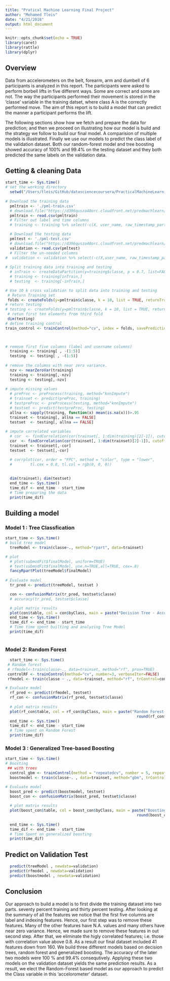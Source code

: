 ```yaml
---
title: "Pratical Machine Learning Final Project"
author: "Mohamed Tleis"
date: "4/21/2018"
output: html_document
---
```


```r
knitr::opts_chunk$set(echo = TRUE)
library(caret)
library(rattle)
library(dplyr)
```

## Overview

Data from accelerometers on the belt, forearm, arm and dumbell of 6 participants is analyzed in this report. The participants were asked to perform borbell lifts in five different ways. Some are correct and some are not. The way the participants performed their movement is stored in the 'classe' variable in the training datset, where class A is the correctly performed move. The aim of this report is to build a model that can predict the manner a participant performs the lift.

The following sections show how we fetch and prepare the data for prediction; and then we proceed on illustrating how our model is build and the strategy we follow to build our final model. A comparision of multiple models is illustrated. 
Finally we use our models to predict the class label of the validation dataset. Both our random-forest model and tree boosting showed accuracy of 100% and 99.4% on the testing dataset and they both predicted the same labels on the validation data. 

## Getting & cleaning Data
```r
start_time <- Sys.time()
# set the working directory
  setwd("/Users/tleis/GitHub/datasciencecoursera/PracticalMachineLearning") 
  
# Download the training data
  pmltrain <- './pml-train.csv'
  # download.file("https://d396qusza40orc.cloudfront.net/predmachlearn/pml-training.csv", pmltrain)
  pmltrain <- read.csv(pmltrain)
  # Filter out label and time columns
  # training <- training %>% select(-c(X, user_name, raw_timestamp_part_1, raw_timestamp_part_2, cvtd_timestamp))

  # Download the testing data
  pmltest <- './pml-test.csv'
  # download.file("https://d396qusza40orc.cloudfront.net/predmachlearn/pml-testing.csv", pmltest)
  validation <- read.csv(pmltest)
  # Filter the un-needed columns
#  validation <- validation %>% select(-c(X,user_name, raw_timestamp_part_1, raw_timestamp_part_2, cvtd_timestamp))
  
# Split training data into training and testing
  # inTrain <- createDataPartition(y=training$classe, p = 0.7, list=FALSE)
  # training <- training[inTrain,]
  # testing  <- training[-inTrain,]

# Use 10 k cross validation to split data into training and testing    
 # Return Training set
 folds <- createFolds(y=pmltrain$classe, k = 10, list = TRUE, returnTrain = TRUE)
# return testing
# testing <- createFolds(y=pmltrain$classe, k = 10, list = TRUE, returnTrain = FALSE)
 # retun first ten elements from third fold
 dim(testing)
# define training control
train_control <- trainControl(method="cv", index = folds, savePredictions = 'final')


  
# remove first five columns (label and username columns)
  training <- training[ , -(1:5)]
  testing  <- testing[ , -(1:5)]
  
# remove the columns with near zero variance. 
  nzv <- nearZeroVar(training)
  training <- training[,-nzv]
  testing <- testing[,-nzv]
  
# impute missing values
  # preProc <- preProcess(training, method="knnImpute")
  # trainset <- predict(preProc, training)
  # testpreProc <- preProcess(testing, method="knnImpute")
  # testset <- predict(testpreProc, testing)
  allna <- sapply(training, function(x) mean(is.na(x)))>.95
  trainset <- training[, allna == FALSE]
  testset  <- testing[, allna == FALSE]
  
# impute correlated variables
  # cor  <- findCorrelation(cor(trainset[, 1:dim(training)[2]-1]), cutoff=0.8)
  cor  <- findCorrelation(cor(trainset[, 1:dim(trainset)[2]-1]), cutoff=0.8)
  trainset <- trainset[,-cor]
  testset  <- testset[,-cor]

  # corrplot(cor, order = "FPC", method = "color", type = "lower", 
  #        tl.cex = 0.8, tl.col = rgb(0, 0, 0))
  
  
  dim(trainset); dim(testset)
  end_time <- Sys.time()
  time_dif <- end_time - start_time
  # Time preparing the data
  print(time_dif)
```

##  Building a model

###  Model 1 : Tree Classfication
```r
start_time <- Sys.time()
# build tree model
  treeModel <- train(classe~., method="rpart", data=trainset)

# plot
  # plot(submodFit$finalModel, uniform=TRUE)
  # text(submodFit$finalModel, use.n=TRUE,all=TRUE, cex=.8)
  fancyRpartPlot(treeModel$finalModel)
  
# Evaluate model
  tr_pred <- predict(treeModel, testset )

  con <- confusionMatrix(tr_pred, testset$classe)
  # accuracy(tr_pred, testset$classe)

  # plot matrix results
  plot(con$table, col = con$byClass, main = paste("Decision Tree - Accuracy =",round(con$overall['Accuracy'], 3)))
  end_time <- Sys.time()
  time_dif <- end_time - start_time
  # Time time spent builting and analyzing Tree Model
  print(time_dif)
  
```

### Model 2: Random Forest
```r
  start_time <- Sys.time()
 # Random forest
 # rfmodel<-train(classe~., data=trainset, method="rf", prox=TRUE)
 controlRF <- trainControl(method="cv", number=3, verboseIter=FALSE)
 rfmodel <- train(classe ~ ., data=trainset, method="rf", trControl=controlRF)

# Evaluate model
  rf_pred <- predict(rfmodel, testset)
  rf_con <- confusionMatrix(rf_pred, testset$classe)
  
  # plot matrix results
  plot(rf_con$table, col = rf_con$byClass, main = paste("Random Forest- Accuracy =",
                                                          round(rf_con$overall[1], 3)))
  end_time <- Sys.time()
  time_dif <- end_time - start_time
  # Time spent on Random Forest
  print(time_dif)
```


### Model 3 : Generalized Tree-based Boosting  
```r
start_time <- Sys.time()
# Boosting
 ## with trees
  control_gbm <- trainControl(method = "repeatedcv", number = 5, repeats = 1)
  boostmodel <- train(classe~. , data=trainset, method="gbm", trControl=control_gbm, verbose=FALSE)

# Evaluate model
  boost_pred <- predict(boostmodel, testset)
  boost_con <- confusionMatrix(boost_pred, testset$classe) 
  
  # plot matrix results
  plot(boost_con$table, col = boost_con$byClass, main = paste("Boosting Model - Accuracy =",
                                                          round(boost_con$overall[1], 3)))
  
  end_time <- Sys.time()
  time_dif <- end_time - start_time
  # Time Spent on generalized boosting
  print(time_dif)
```


## Predict on Validation Test
```r
  predict(treeModel , newdata=validation)
  predict(rfmodel , newdata=validation) 
  predict(boostmodel , newdata=validation)
```

## Conclusion
Our approach to build a model is to first divide the training dataset into two parts. seventy percent training and thirty percent testing. After looking at the summary of all the features we notice that the first five columns are label and indexing features. Hence, our first step was to remove these features. Many of the other features have N.A. values and many others have near zero variance. Hence, we made sure to remove these features in out second step. After that, we eliminate the higly correlated features; i.e. those with correlation value above 0.8. As a result our final dataset included 41 features down from 160. We build three different models based on decision trees, random forest and generalized boosting. The accuracy of the later two models were 100 % and 99.4% consequtively. Applying these two models on the validation dataset yields the same prediction results. As a result, we elect the Random-Forest based model as our approach to predict the Class variable in this 'accelorometer' dataset. 